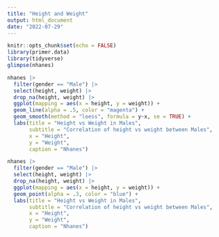 ```yaml
---
title: "Height and Weight"
output: html_document
date: "2022-07-29"
---
```


```r
knitr::opts_chunk$set(echo = FALSE)
library(primer.data)
library(tidyverse)
glimpse(nhanes)
```

```r
nhanes |>
  filter(gender == "Male") |>
  select(height, weight) |>
  drop_na(height, weight) |>
  ggplot(mapping = aes(x = height, y = weight)) +
  geom_line(alpha = .5, color = "magenta") +
  geom_smooth(method = "loess", formula = y~x, se = TRUE) +
  labs(title = "Height vs Weight in Males",
       subtitle = "Correlation of height vs weight between Males",
       x = "Height",
       y = "Weight",
       caption = "Nhanes") 
```
```r
nhanes |>
  filter(gender == "Male") |>
  select(height, weight) |>
  drop_na(height, weight) |>
  ggplot(mapping = aes(x = height, y = weight)) +
  geom_point(alpha = .3, color = "blue") +
  labs(title = "Height vs Weight in Males",
       subtitle = "Correlation of height vs weight between Males",
       x = "Height",
       y = "Weight",
       caption = "Nhanes") 
```



